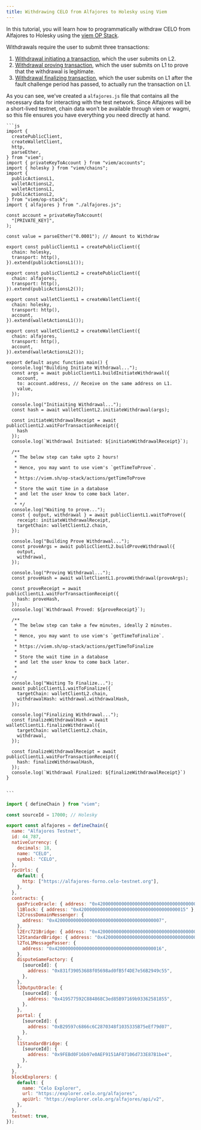 ```yaml
---
title: Withdrawing CELO from Alfajores to Holesky using Viem
---
```



In this tutorial, you will learn how to programmatically withdraw CELO from Alfajores to Holesky using the [viem OP Stack](https://viem.sh/op-stack).  

Withdrawals require the user to submit three transactions:

1. [Withdrawal initiating a transaction](https://viem.sh/op-stack/actions/initiateWithdrawal), which the user submits on L2.
2. [Withdrawal proving transaction](https://viem.sh/op-stack/actions/proveWithdrawal), which the user submits on L1 to prove that the withdrawal is legitimate.
3. [Withdrawal finalizing transaction](https://viem.sh/op-stack/actions/finalizeWithdrawal), which the user submits on L1 after the fault challenge period has passed, to actually run the transaction on L1.

As you can see, we’ve created a `alfajores.js` file that contains all the necessary data for interacting with the test network. Since Alfajores will be a short-lived testnet, chain data won’t be available through viem or wagmi, so this file ensures you have everything you need directly at hand.

<Tabs>
  <TabItem value="index.js" label="index.js" default>

    ```js
    import {
      createPublicClient,
      createWalletClient,
      http,
      parseEther,
    } from "viem";
    import { privateKeyToAccount } from "viem/accounts";
    import { holesky } from "viem/chains";
    import {
      publicActionsL1,
      walletActionsL2,
      walletActionsL1,
      publicActionsL2,
    } from "viem/op-stack";
    import { alfajores } from "./alfajores.js";

    const account = privateKeyToAccount(
      "[PRIVATE_KEY]",
    );

    const value = parseEther("0.0001"); // Amount to Withdraw

    export const publicClientL1 = createPublicClient({
      chain: holesky,
      transport: http(),
    }).extend(publicActionsL1());

    export const publicClientL2 = createPublicClient({
      chain: alfajores,
      transport: http(),
    }).extend(publicActionsL2());

    export const walletClientL1 = createWalletClient({
      chain: holesky,
      transport: http(),
      account,
    }).extend(walletActionsL1());

    export const walletClientL2 = createWalletClient({
      chain: alfajores,
      transport: http(),
      account,
    }).extend(walletActionsL2());

    export default async function main() {
      console.log("Building Initiate Withdrawal...");
      const args = await publicClientL1.buildInitiateWithdrawal({
        account,
        to: account.address, // Receive on the same address on L1.
        value,
      });

      console.log("Initiaiting Withdrawal...");
      const hash = await walletClientL2.initiateWithdrawal(args);

      const initiateWithdrawalReceipt = await publicClientL2.waitForTransactionReceipt({
        hash
      });
      console.log(`Withdrawal Initiated: ${initiateWithdrawalReceipt}`);

      /**
       * The below step can take upto 2 hours!
       *
       * Hence, you may want to use viem's `getTimeToProve`.
       *
       * https://viem.sh/op-stack/actions/getTimeToProve
       *
       * Store the wait time in a database
       * and let the user know to come back later.
       *
       * */
      console.log("Waiting to prove...");
      const { output, withdrawal } = await publicClientL1.waitToProve({
        receipt: initiateWithdrawalReceipt,
        targetChain: walletClientL2.chain,
      });

      console.log("Building Prove Withdrawal...");
      const proveArgs = await publicClientL2.buildProveWithdrawal({
        output,
        withdrawal,
      });

      console.log("Proving Withdrawal...");
      const proveHash = await walletClientL1.proveWithdrawal(proveArgs);

      const proveReceipt = await publicClientL1.waitForTransactionReceipt({
        hash: proveHash,
      });
      console.log(`Withdrawal Proved: ${proveReceipt}`);

      /**
       * The below step can take a few minutes, ideally 2 minutes.
       *
       * Hence, you may want to use viem's `getTimeToFinalize`.
       *
       * https://viem.sh/op-stack/actions/getTimeToFinalize
       *
       * Store the wait time in a database
       * and let the user know to come back later.
       *
       *
      */
      console.log("Waiting To Finalize...");
      await publicClientL1.waitToFinalize({
        targetChain: walletClientL2.chain,
        withdrawalHash: withdrawal.withdrawalHash,
      });

      console.log("Finalizing Withdrawal...");
      const finalizeWithdrawalHash = await walletClientL1.finalizeWithdrawal({
        targetChain: walletClientL2.chain,
        withdrawal,
      });

      const finalizeWithdrawalReceipt = await publicClientL1.waitForTransactionReceipt({
        hash: finalizeWithdrawalHash,
      });
      console.log(`Withdrawal Finalized: ${finalizeWithdrawalReceipt}`)
    }


    ```

  </TabItem>

  <TabItem value="alfajores.js" label="alfajores.js">

```js
import { defineChain } from "viem";

const sourceId = 17000; // Holesky

export const alfajores = defineChain({
  name: "Alfajores Testnet",
  id: 44_787,
  nativeCurrency: {
    decimals: 18,
    name: "CELO",
    symbol: "CELO",
  },
  rpcUrls: {
    default: {
      http: ["https://alfajores-forno.celo-testnet.org"],
    },
  },
  contracts: {
    gasPriceOracle: { address: "0x420000000000000000000000000000000000000F" },
    l1Block: { address: "0x4200000000000000000000000000000000000015" },
    l2CrossDomainMessenger: {
      address: "0x4200000000000000000000000000000000000007",
    },
    l2Erc721Bridge: { address: "0x4200000000000000000000000000000000000014" },
    l2StandardBridge: { address: "0x4200000000000000000000000000000000000010" },
    l2ToL1MessagePasser: {
      address: "0x4200000000000000000000000000000000000016",
    },
    disputeGameFactory: {
      [sourceId]: {
        address: "0x831f39053688f05698ad0fB5f4DE7e56B2949c55",
      },
    },
    l2OutputOracle: {
      [sourceId]: {
        address: "0x419577592C884868C3ed85B97169b93362581855",
      },
    },
    portal: {
      [sourceId]: {
        address: "0xB29597c6866c6C2870348f1035335B75eEf79d07",
      },
    },
    l1StandardBridge: {
      [sourceId]: {
        address: "0x9FEBd0F16b97e0AEF9151AF07106d733E87B1be4",
      },
    },
  },
  blockExplorers: {
    default: {
      name: "Celo Explorer",
      url: "https://explorer.celo.org/alfajores",
      apiUrl: "https://explorer.celo.org/alfajores/api/v2",
    },
  },
  testnet: true,
});
```

  </TabItem>

</Tabs>
